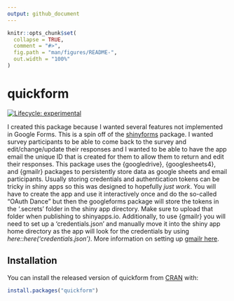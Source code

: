 ```yaml
---
output: github_document
---
```


<!-- README.md is generated from README.Rmd. Please edit that file -->

```r
knitr::opts_chunk$set(
  collapse = TRUE,
  comment = "#>",
  fig.path = "man/figures/README-",
  out.width = "100%"
)
```

# quickform

<!-- badges: start -->
[![Lifecycle: experimental](https://img.shields.io/badge/lifecycle-experimental-orange.svg)](https://www.tidyverse.org/lifecycle/#experimental)
<!-- badges: end -->

I created this package because I wanted several features not implemented in Google Forms. This is a spin off of the [shinyforms](https://github.com/daattali/shinyforms) package. I wanted survey participants to be able to come back to the survey and edit/change/update their responses and I wanted to be able to have the app email the unique ID that is created for them to allow them to return and edit their responses. This package uses the {googledrive}, {googlesheets4}, and {gmailr} packages to persistently store data as google sheets and email participants. Usually storing credentials and authentication tokens can be tricky in shiny apps so this was designed to hopefully _just work_. You will have to create the app and use it interactively once and do the so-called "OAuth Dance" but then the googleforms package will store the tokens in the '.secrets' folder in the shiny app directory. Make sure to upload that folder when publishing to shinyapps.io. Additionally, to use {gmailr} you will need to set up a 'credentials.json' and manually move it into the shiny app home directory as the app will look for the credentials by using _here::here('credentials.json')_. More information on setting up [gmailr here](https://github.com/r-lib/gmailr). 

## Installation

You can install the released version of quickform from [CRAN](https://CRAN.R-project.org) with:

``` r
install.packages("quickform")
```

